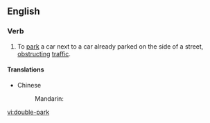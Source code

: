 ==English==

===Verb===
{{en-verb|double-parks|double-parking|double-parked|double-parked}}

# To [[park]] a car next to a car already parked on the side of a street, [[obstruct]]ing [[traffic]].

====Translations====
* Chinese
*: Mandarin: {{zh-ts|並排停車|并排停车}}

[[vi:double-park]]